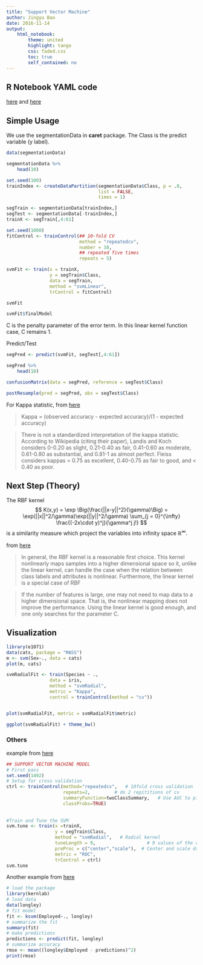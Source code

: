 ```yaml
---
title: "Support Vector Machine"
author: Jingyu Bao
date: 2016-11-14
output: 
    html_notebook:
        theme: united
        highlight: tango
        css: faded.css
        toc: true
        self_contained: no
---
```


## R Notebook YAML code

[here](https://github.com/rstudio/rmarkdown/tree/gh-pages) and 
[here](http://rmarkdown.rstudio.com/html_document_format.html)

## Simple Usage

We use the segmentationData in __caret__ package. The Class is the predict variable (y label).


```r
data(segmentationData)

segmentationData %>% 
    head(10)

set.seed(100)
trainIndex <- createDataPartition(segmentationData$Class, p = .8, 
                                  list = FALSE, 
                                  times = 1)

segTrain <- segmentationData[trainIndex,]
segTest <- segmentationData[-trainIndex,]
trainX <- segTrain[,4:61]

set.seed(1000)
fitControl <- trainControl(## 10-fold CV
                           method = "repeatedcv",
                           number = 10,
                           ## repeated five times
                           repeats = 5)

svmFit <- train(x = trainX, 
                y = segTrain$Class,
                data = segTrain,
                method = "svmLinear", 
                trControl = fitControl)

svmFit

svmFit$finalModel
```

C is the penalty parameter of the error term. In this linear kernel function case, C remains $1$.

Predict/Test
```r
segPred <- predict(svmFit, segTest[,4:61])

segPred %>% 
    head(10)

confusionMatrix(data = segPred, reference = segTest$Class)

postResample(pred = segPred, obs = segTest$Class)
```




For Kappa statistic, from [here](http://stats.stackexchange.com/questions/82162/kappa-statistic-in-plain-english)

> Kappa = (observed accuracy - expected accuracy)/(1 - expected accuracy)

> There is not a standardized interpretation of the kappa statistic. According to Wikipedia (citing their paper), Landis and Koch considers 0-0.20 as slight, 0.21-0.40 as fair, 0.41-0.60 as moderate, 0.61-0.80 as substantial, and 0.81-1 as almost perfect. Fleiss considers kappas > 0.75 as excellent, 0.40-0.75 as fair to good, and < 0.40 as poor.


## Next Step (Theory)

The RBF kernel 
$$
K(x,y) = \exp \Big(\frac{||x-y||^2}{\gamma}\Big) = \exp(||x||^2/\gamma)\exp(||y||^2/\gamma) \sum_{j = 0}^{\infty} \frac{(-2x\cdot y)^j}{\gamma^j j!}
$$
is a similarity measure which project the variables into infinity space $\mathbb{R}^{\infty}$.

from [here](./svm guide.pdf)

> In general, the RBF kernel is a reasonable first choice. This kernel nonlinearly maps
samples into a higher dimensional space so it, unlike the linear kernel, can handle the
case when the relation between class labels and attributes is nonlinear. Furthermore,
the linear kernel is a special case of RBF

> If the number of features is large, one may not need to map data to a higher dimensional
space. That is, the nonlinear mapping does not improve the performance.
Using the linear kernel is good enough, and one only searches for the parameter C.

## Visualization

```r
library(e1071)
data(cats, package = "MASS")
m <- svm(Sex~., data = cats)
plot(m, cats)

svmRadialFit <- train(Species ~ .,
                data = iris, 
                method = "svmRadial", 
                metric = "Kappa",
                control = trainControl(method = "cv"))


plot(svmRadialFit, metric = svmRadialFit$metric)

ggplot(svmRadialFit) + theme_bw()
```



### Others


example from [here](https://www.r-bloggers.com/the-5th-tribe-support-vector-machines-and-caret/)

```r
## SUPPORT VECTOR MACHINE MODEL
# First pass
set.seed(1492)
# Setup for cross validation
ctrl <- trainControl(method="repeatedcv",   # 10fold cross validation
                     repeats=2,		    # do 2 repititions of cv
                     summaryFunction=twoClassSummary,	# Use AUC to pick the best model
                     classProbs=TRUE)
 
 
#Train and Tune the SVM
svm.tune <- train(x =trainX,
                  y = segTrain$Class,
                  method = "svmRadial",   # Radial kernel
                  tuneLength = 9,					# 9 values of the cost function
                  preProc = c("center","scale"),  # Center and scale data
                  metric = "ROC",
                  trControl = ctrl)
svm.tune
```


Another example from [here](http://machinelearningmastery.com/non-linear-regression-in-r/)

```r
# load the package
library(kernlab)
# load data
data(longley)
# fit model
fit <- ksvm(Employed~., longley)
# summarize the fit
summary(fit)
# make predictions
predictions <- predict(fit, longley)
# summarize accuracy
rmse <- mean((longley$Employed - predictions)^2)
print(rmse)
```

